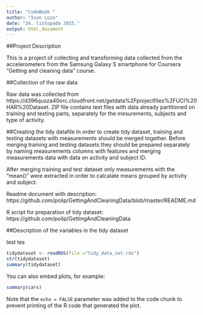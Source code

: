 ```yaml
---
title: "CodeBook "
author: "Ivan Lozo"
date: "24. listopada 2015."
output: html_document
---
```


##Project Description

This is a project of collecting and transforming data collected from the accelerometers from the Samsung Galaxy S smartphone for Coursera "Getting and cleaning data" course.

##Collection of the raw data

Raw data was collected from https://d396qusza40orc.cloudfront.net/getdata%2Fprojectfiles%2FUCI%20HAR%20Dataset.
ZIP file contains text files with data already partitioned on training and testing parts, separately for the mesurements, subjects and type of activity.

##Creating the tidy datafile
In order to create tidy dataset, training and testing datasets with measurements should be merged together. Before merging training and testing datasets they should be prepared separately by naming measurements columns with features and merging measurements data with data on activity and subject ID.

After merging training and test dataset only measurements with the "mean()" were extracted in order to calcalate means grouped by activity and subject.

Readme document with description:
https://github.com/polip/GettingAndCleaningData/blob/master/README.md

R script for preparation of tidy dataset:
https://github.com/polip/GettingAndCleaningData


##Description of the variables in the tidy dataset

test tes



```r
tidydataset <- readRDS(file ="tidy_data_set.rds")
str(tidydataset)
summary(tidydataset)

```


You can also embed plots, for example:

```r
summary(cars)
```

Note that the `echo = FALSE` parameter was added to the code chunk to prevent printing of the R code that generated the plot.
